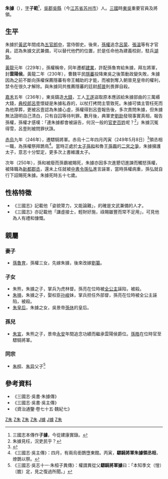'''朱據'''（{{bd|194年||250年|catIdx=Z朱}}），[[表字|字]]'''子範'''<ref>三國志本傳作'''子據'''，今從建康實錄。</ref>，[[吳郡|吳郡]][[吳縣|吳縣]]（今[[江苏省|江苏省]][[苏州市|苏州市]]）人。[[三國|三國]]時[[孙吴|東吳]]重要官員及將領。

==生平==
朱據於[[黃武|黃武]]年間成為[[五官郎中|五官郎中]]，當侍御史。後來，[[孫權|孫權]]追念[[呂蒙|呂蒙]]、[[張溫_(東吳)|張溫]]等有才官員，認為朱據文武兼備，可以替代他們的位置，於是任命他為建義校尉，駐兵[[湖孰|湖孰]]。

[[黄龙_(吴)|黃龍]]元年（229年），孫權稱帝，同年遷都[[建業|建業]]，許配孫魯育給朱據，拜左將軍，封'''雲陽侯'''。黃龍二年（230年），曹魏平民[[隱蕃|隱蕃]]投降東吳之後策動政變失敗，朱據因為之前不斷向孫權保薦隱蕃有帝王輔助的才能，而被剝奪入朝晉見皇帝的權利，禁令在很久才解除。與朱據同共推薦隱蕃的廷尉[[郝普|郝普]]則畏罪自殺。

[[嘉禾_(年号)|嘉禾]]五年（236年），東吳鑄造[[大錢|大錢]]，工人[[王遂|王遂]]盜取原本應該給朱據部曲的三萬緡大錢，[[典校郎|典校郎]][[呂壹|呂壹]]懷疑是朱據私吞的，以杖打拷問主管致死。朱據可憐主管枉死而為他厚葬，更被呂壹認為朱據心虛，孫權得到呂壹報告後，多次責問朱據，但朱據無法證明自己清白，只有自囚等待判罪。數月後，典軍吏[[劉助|劉助]]發現事實真相，報告孫權，孫權才感嘆：「連朱據都會被誣告，何況一般的[[官吏|官吏]][[百姓|百姓]]呢？<ref>朱據見枉，況吏民乎？</ref>」朱據沉冤得雪，呂壹則被問罪伏誅。

[[赤烏|赤烏]]九年（246年），遷驃騎將軍。赤烏十二年四月丙寅（249年5月8日）<ref>{{Cite web |url=http://sinocal.sinica.edu.tw/ |title=兩千年中西曆換算 |accessdate=2020-10-12 |archive-date=2018-06-15 |archive-url=https://web.archive.org/web/20180615004633/http://sinocal.sinica.edu.tw/ |dead-url=yes }}</ref>領丞相一職，為孫權祭拜鵲鳥<ref>《三國志·吳主傳》：四月，有兩烏銜鵲墮東館。丙寅，'''驃騎將軍朱據領丞相'''，燎鵲以祭。</ref>。當時正處於[[太子|太子]][[孫和|孫和]]和魯王[[孫霸|孫霸]]的[[二宮之爭|二宮之爭]]，朱據擁護太子，意志十分堅定，更多次上書維護太子。

次年（250年），孫和被廢而孫霸被賜死，朱據亦因多次進懇切進諫而觸怒孫權，被降職為[[新都郡|新都]][[郡丞|郡丞]]，還未上任就被[[中書令|中書令]][[孫弘_(三國)|孫弘]]進言誣害，當時孫權病重，孫弘就自行下詔賜死朱據。朱據死時五十七歲。

==性格特徵==
*《三國志》記載他「姿貌膂力，又能論難」，的確是文武兼備的人才。
*《三國志》亦記載他「謙虛接士，輕財好施，祿賜雖豐而常不足用」，可見他為人有禮和慷慨。

==親屬==
===妻子===
*[[孫魯育|孫魯育]]，孫權三女，先嫁朱據，後來改嫁[[刘纂_(三国)|劉纂]]。

=== 子女 ===
*朱熊，朱據之子，掌兵为虎林督。孫亮在位時被[[全公主|全公主]]誣陷，被殺。
*[[朱損|朱損]]，朱據之子，娶权臣[[孙峻|孙峻]]妹，掌兵担任外部督，孫亮在位時被全公主誣陷，被殺。
*[[朱皇后_(孫休)|朱皇后]]，朱據之女，吳景帝[[孫休|孫休]]的皇后。

===孫兒===
*[[朱宣_(东吴)|朱宣]]，朱熊之子，景帝[[永安_(東吳)|永安]]年間追念功績而繼承雲陽侯爵位。[[孫皓|孫皓]]在位時官至驃騎將軍。

=== 同宗 ===
*[[朱桓|朱桓]]、[[朱异|朱异]]父子<ref>《三國志·吳志十一·朱桓子異傳》：權謂異從父'''驃騎將軍據'''曰：「本知季文（懀）〔膽〕定，見之復過所聞。」</ref>

==參考資料==
*《三國志·吳書·朱據傳》
*《三國志·吳書·吳主傳》
*《資治通鑒·卷七十五·魏紀七》
{{reflist}}

{{start box}}
{{s-off}}
{{s-before|[[步骘|步骘]]}}
{{s-title|孫吳[[丞相|丞相]]|247年—250年}}
{{S-vac|next=[[孙峻|孙峻]]}}
{{end box}}
{{吳國丞相}}
{{三国志}}
{{DEFAULTSORT:Z朱據}}
[[Category:东吴被賜死人物|Z朱]]
[[Category:東吳軍事人物|Z朱]]
[[Category:東吳政治人物|Z朱]]
[[Category:東吳列侯|Z朱]]
[[Category:吴郡朱氏|J據]]
[[Category:朱姓|J據]]
[[Category:苏州人|Z朱]]